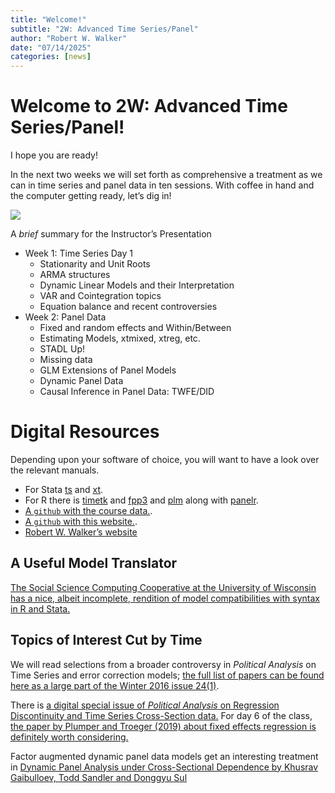 ```yaml
---
title: "Welcome!"
subtitle: "2W: Advanced Time Series/Panel"
author: "Robert W. Walker"
date: "07/14/2025"
categories: [news]
---
```


# Welcome to 2W: Advanced Time Series/Panel!

I hope you are ready! 

In the next two weeks we will set forth as comprehensive a treatment as we can in time series and panel data in ten sessions.  With coffee in hand and the computer getting ready, let's dig in!

![](thumbnail.jpg)

A *brief* summary for the Instructor's Presentation

- Week 1: Time Series Day 1
  + Stationarity and Unit Roots
  + ARMA structures
  + Dynamic Linear Models and their Interpretation
  + VAR and Cointegration topics
  + Equation balance and recent controversies

- Week 2: Panel Data
  + Fixed and random effects and Within/Between
  + Estimating Models, xtmixed, xtreg, etc.
  + STADL Up!
  + Missing data
  + GLM Extensions of Panel Models
  + Dynamic Panel Data
  + Causal Inference in Panel Data: TWFE/DID

# Digital Resources

Depending upon your software of choice, you will want to have a look over the relevant manuals.  

- For Stata [ts](https://www.stata.com/manuals/ts.pdf) and [xt](https://www.stata.com/manuals/xt.pdf).  
- For R there is [timetk](https://business-science.github.io/timetk/) and [fpp3](https://otexts.com/fpp3/) and [plm](https://cran.r-project.org/web/packages/plm/vignettes/A_plmPackage.html) along with [panelr](https://cran.r-project.org/web/packages/panelr/vignettes/wbm.html).   
- [A `github` with the course data.](https://github.com/robertwwalker/Essex-Data).  
- [A `github` with this website.](https://github.com/robertwwalker/ESSSSDA22-3K/).  
- [Robert W. Walker's website](https://robertwwalker.work)

## A Useful Model Translator

[The Social Science Computing Cooperative at the University of Wisconsin has a nice, albeit incomplete, rendition of model compatibilities with syntax in R and Stata.](https://www.sscc.wisc.edu/sscc/pubs/Rmisc/panelmodels.html)


## Topics of Interest Cut by Time

We will read selections from a broader controversy in *Political Analysis*  on Time Series and error correction models; [the full list of papers can be found here as a large part of the Winter 2016 issue 24(1)](https://www.cambridge.org/core/journals/political-analysis/issue/BEBF2602B7601618A0EA1D40B9AC4DDE).  

There is [a digital special issue of *Political Analysis* on Regression Discontinuity and Time Series Cross-Section data.](https://www.cambridge.org/core/journals/political-analysis/special-collections/panel-data-analysis-and-regression-discontinuity)  For day 6 of the class, [the paper by Plumper and Troeger (2019) about fixed effects regression is definitely worth considering.](https://www.cambridge.org/core/journals/political-analysis/article/not-so-harmless-after-all-the-fixedeffects-model/5DD67D1D95F573B11EB189BA72338854)

Factor augmented dynamic panel data models get an interesting treatment in [Dynamic Panel Analysis under Cross-Sectional Dependence by Khusrav Gaibulloev, Todd Sandler and Donggyu Sul](https://www.cambridge.org/core/journals/political-analysis/article/dynamic-panel-analysis-under-crosssectional-dependence/88101DECF0F2804EF7E8AE2EEC53127F)